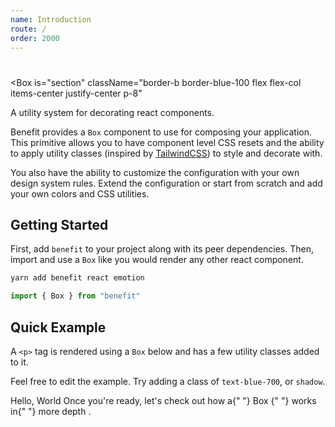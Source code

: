```yaml
---
name: Introduction
route: /
order: 2000
---
```


#


<Box
  is="section"
  className="border-b border-blue-100 flex flex-col items-center justify-center p-8"
>
  <Logo className="w-3/4 sm:w-1/2 " />
  <Box className="text-base text-center mt-4 text-blue-700">
    A utility system for decorating react components.
  </Box>
</Box>

Benefit provides a `Box` component to use for composing your application. This primitive allows you to have component level CSS resets and the ability to apply utility classes (inspired by [TailwindCSS](https://tailwindcss.com)) to style and decorate with.

You also have the ability to customize the configuration with your own design system rules. Extend the configuration or start from scratch and add your own colors and CSS utilities.

## Getting Started

First, add `benefit` to your project along with its peer dependencies. Then, import and use a `Box` like you would render any other react component.

```bash
yarn add benefit react emotion
```

```js
import { Box } from "benefit"
```

## Quick Example

A `<p>` tag is rendered using a `Box` below and has a few utility classes added to it.

Feel free to edit the example. Try adding a class of `text-blue-700`, or `shadow`.

<Playground>
  <Box is="p" className="bg-blue-100 p-4 rounded">
    Hello, World
  </Box>
</Playground>

<Box>
  Once you're ready, let's check out how a{" "}
  <Box
    is="code"
    className="font-mono bg-gray-100 text-gray-600 rounded text-base inline-block py-0 px-1"
  >
    Box
  </Box>{" "}
  works in{" "}
  <Box is="a" className="text-blue-600 font-bold no-underline" href="/box">
    more depth
  </Box>
  .
</Box>
